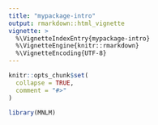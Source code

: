 ```yaml
---
title: "mypackage-intro"
output: rmarkdown::html_vignette
vignette: >
  %\VignetteIndexEntry{mypackage-intro}
  %\VignetteEngine{knitr::rmarkdown}
  %\VignetteEncoding{UTF-8}
---
```


```r
knitr::opts_chunk$set(
  collapse = TRUE,
  comment = "#>"
)
```

```r
library(MNLM)
```
